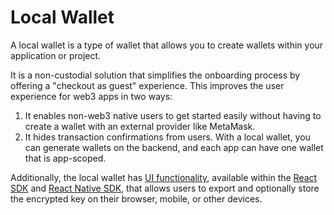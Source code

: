 # Local Wallet

A local wallet is a type of wallet that allows you to create wallets within your application or project.

It is a non-custodial solution that simplifies the onboarding process by offering a "checkout as guest" experience.
This improves the user experience for web3 apps in two ways:

1. It enables non-web3 native users to get started easily without having to create a wallet with an external provider like MetaMask.
2. It hides transaction confirmations from users. With a local wallet, you can generate wallets on the backend,
   and each app can have one wallet that is app-scoped.

Additionally, the local wallet has [UI functionality](/react/react.connectwallet), available within the [React SDK](/react) and [React Native SDK](/react-native), that allows users to export and optionally store the encrypted key on their browser,
mobile, or other devices.
